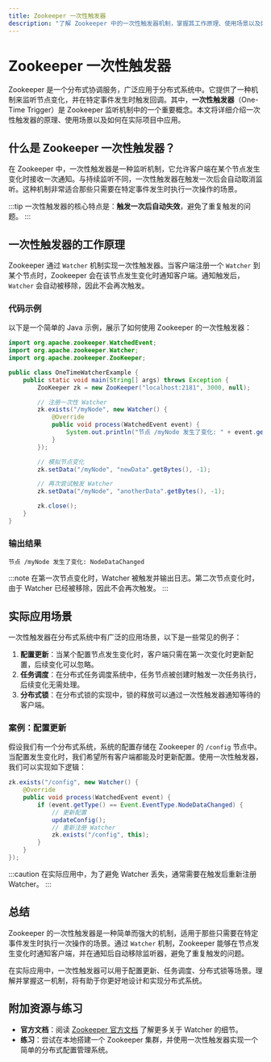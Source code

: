 ```yaml
---
title: Zookeeper 一次性触发器
description: "了解 Zookeeper 中的一次性触发器机制，掌握其工作原理、使用场景以及如何在实际项目中应用。"
---
```


# Zookeeper 一次性触发器

Zookeeper 是一个分布式协调服务，广泛应用于分布式系统中。它提供了一种机制来监听节点变化，并在特定事件发生时触发回调。其中，**一次性触发器**（One-Time Trigger）是 Zookeeper 监听机制中的一个重要概念。本文将详细介绍一次性触发器的原理、使用场景以及如何在实际项目中应用。

## 什么是 Zookeeper 一次性触发器？

在 Zookeeper 中，一次性触发器是一种监听机制，它允许客户端在某个节点发生变化时接收一次通知。与持续监听不同，一次性触发器在触发一次后会自动取消监听。这种机制非常适合那些只需要在特定事件发生时执行一次操作的场景。

:::tip
一次性触发器的核心特点是：**触发一次后自动失效**，避免了重复触发的问题。
:::

## 一次性触发器的工作原理

Zookeeper 通过 `Watcher` 机制实现一次性触发器。当客户端注册一个 `Watcher` 到某个节点时，Zookeeper 会在该节点发生变化时通知客户端。通知触发后，`Watcher` 会自动被移除，因此不会再次触发。

### 代码示例

以下是一个简单的 Java 示例，展示了如何使用 Zookeeper 的一次性触发器：

```java
import org.apache.zookeeper.WatchedEvent;
import org.apache.zookeeper.Watcher;
import org.apache.zookeeper.ZooKeeper;

public class OneTimeWatcherExample {
    public static void main(String[] args) throws Exception {
        ZooKeeper zk = new ZooKeeper("localhost:2181", 3000, null);

        // 注册一次性 Watcher
        zk.exists("/myNode", new Watcher() {
            @Override
            public void process(WatchedEvent event) {
                System.out.println("节点 /myNode 发生了变化: " + event.getType());
            }
        });

        // 模拟节点变化
        zk.setData("/myNode", "newData".getBytes(), -1);

        // 再次尝试触发 Watcher
        zk.setData("/myNode", "anotherData".getBytes(), -1);

        zk.close();
    }
}
```

### 输出结果

```
节点 /myNode 发生了变化: NodeDataChanged
```

:::note
在第一次节点变化时，Watcher 被触发并输出日志。第二次节点变化时，由于 Watcher 已经被移除，因此不会再次触发。
:::

## 实际应用场景

一次性触发器在分布式系统中有广泛的应用场景，以下是一些常见的例子：

1. **配置更新**：当某个配置节点发生变化时，客户端只需在第一次变化时更新配置，后续变化可以忽略。
2. **任务调度**：在分布式任务调度系统中，任务节点被创建时触发一次任务执行，后续变化无需处理。
3. **分布式锁**：在分布式锁的实现中，锁的释放可以通过一次性触发器通知等待的客户端。

### 案例：配置更新

假设我们有一个分布式系统，系统的配置存储在 Zookeeper 的 `/config` 节点中。当配置发生变化时，我们希望所有客户端都能及时更新配置。使用一次性触发器，我们可以实现如下逻辑：

```java
zk.exists("/config", new Watcher() {
    @Override
    public void process(WatchedEvent event) {
        if (event.getType() == Event.EventType.NodeDataChanged) {
            // 更新配置
            updateConfig();
            // 重新注册 Watcher
            zk.exists("/config", this);
        }
    }
});
```

:::caution
在实际应用中，为了避免 Watcher 丢失，通常需要在触发后重新注册 Watcher。
:::

## 总结

Zookeeper 的一次性触发器是一种简单而强大的机制，适用于那些只需要在特定事件发生时执行一次操作的场景。通过 `Watcher` 机制，Zookeeper 能够在节点发生变化时通知客户端，并在通知后自动移除监听器，避免了重复触发的问题。

在实际应用中，一次性触发器可以用于配置更新、任务调度、分布式锁等场景。理解并掌握这一机制，将有助于你更好地设计和实现分布式系统。

## 附加资源与练习

- **官方文档**：阅读 [Zookeeper 官方文档](https://zookeeper.apache.org/doc/current/zookeeperProgrammers.html) 了解更多关于 Watcher 的细节。
- **练习**：尝试在本地搭建一个 Zookeeper 集群，并使用一次性触发器实现一个简单的分布式配置管理系统。
